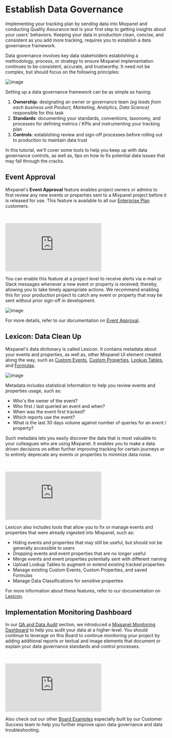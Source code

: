 # Establish Data Governance

Implementing your tracking plan by sending data into Mixpanel and conducting Quality Assurance test is your first step to getting insights about your users' behaviors. Keeping your data in production clean, concise, and consistent as you add more tracking, requires you to establish a data governance framework.

Data governance involves key data stakeholders establishing a methodology, process, or strategy to ensure Mixpanel implementation continues to be consistent, accurate, and trustworthy. It need not be complex, but should focus on the following principles:

![image](/tutorials/data-governance-principles.png "Data Governance Principles")

Setting up a data governance framework can be as simple as having:

1. **Ownership**: designating an owner or governance team *(eg leads from each business unit Product, Marketing, Analytics, Data Science)* responsible for this task
2. **Standards**: documenting your standards, conventions, taxonomy, and processes for defining metrics / KPIs and instrumenting your tracking plan
3. **Controls**: establishing review and sign-off processes before rolling out to production to maintain data trust

In this tutorial, we'll cover some tools to help you keep up with data governance controls, as well as, tips on how to fix potential data issues that may fall through the cracks.

## Event Approval

Mixpanel's **Event Approval** feature enables project owners or admins to first review any new events or properties sent to a Mixpanel project before it is released for use. This feature is available to all our [Enterprise Plan](https://mixpanel.com/settings/org/plan) customers.

<br />
<p style={{ position: 'relative', paddingBottom: '56.25%', height: 0, overflow: 'hidden' }}>
  <iframe src="https://www.youtube.com/embed/tVm9BYeuzPs?rel=0" title="Lexicon Overview and Data Clean Up" frameborder="0" webkitallowfullscreen="true" mozallowfullscreen="true" allowFullScreen style={{position: 'absolute', top: 0, left: 0, width: '100%', height: '100%'}}></iframe>
</p>

You can enable this feature at a project level to receive alerts via e-mail or Slack messages whenever a new event or property is received; thereby, allowing you to take timely appropriate actions. We recommend enabling this for your production project to catch any event or property that may be sent without prior sign-off in development.

![image](/tutorials/event-approval.png "Events Approval")

For more details, refer to our documentation on [Event Approval](/docs/data-governance/event-approval).

## Lexicon: Data Clean Up

Mixpanel's data dictionary is called Lexicon. It contains metadata about your events and properties, as well as, other Mixpanel UI element created along the way, such as [Custom Events](/docs/features/custom-events), [Custom Properties](/docs/features/custom-properties), [Lookup Tables](/docs/data-structure/lookup-tables), and [Formulas](/changelogs/2023-11-09-saved-formulas).

![image](/tutorials/events-metadata.png "Events Metadata")

Metadata includes statistical information to help you review events and properties usage, such as:

- Who's the owner of the event?
- Who first / last queried an event and when?
- When was the event first tracked?
- Which reports use the event?
- What is the last 30 days volume against number of queries for an event / property?

Such metadata lets you easily discover the data that is most valuable to your colleagues who are using Mixpanel. It enables you to make a data driven decisions on either further improving tracking for certain journeys or to entirely deprecate any events or properties to minimize data noise.

<br />
<p style={{ position: 'relative', paddingBottom: '56.25%', height: 0, overflow: 'hidden' }}>
  <iframe src="https://www.youtube.com/embed/mf_AaDt4Hzw?rel=0" title="Lexicon Overview and Data Clean Up" frameborder="0" webkitallowfullscreen="true" mozallowfullscreen="true" allowFullScreen style={{position: 'absolute', top: 0, left: 0, width: '100%', height: '100%'}}></iframe>
</p>

Lexicon also includes tools that allow you to fix or manage events and properties that were already ingested into Mixpanel, such as:

- Hiding events and properties that may still be useful, but should not be generally accessible to users
- Dropping events and event properties that are no longer useful
- Merge events and event properties potentially sent with different naming
- Upload Lookup Tables to augment or extend existing tracked properties
- Manage existing Custom Events, Custom Properties, and saved Formulas
- Manage Data Classifications for sensitive properties

For more information about these features, refer to our documentation on [Lexicon](/docs/data-governance/lexicon).

## Implementation Monitoring Dashboard

In our [QA and Data Audit](/docs/tutorials/implement/qa-data-audit#mixpanel-monitoring-dashboard) section, we introduced a [Mixpanel Monitoring Dashboard](https://mixpanel.com/project/3018488/view/3536632/app/boards/#id=6350211) to help you audit your data at a higher-level. You should continue to leverage on this Board to continue monitoring your project by adding additional reports or textual and image elements that document or explain your data governance standards and control processes.

<br />
<p style={{ position: 'relative', paddingBottom: '56.25%', height: 0, overflow: 'hidden' }}>
  <iframe src="https://www.youtube.com/embed/0Uc4lodA9Ok?rel=0" title="Use a Board Template to Monitor Your Data Health" frameborder="0" webkitallowfullscreen="true" mozallowfullscreen="true" allowFullScreen style={{position: 'absolute', top: 0, left: 0, width: '100%', height: '100%'}}></iframe>
</p>

Also check out our other [Board Examples](/docs/boards/templates#other-examples) especially built by our Customer Success team to help you further improve upon data governance and data troubleshooting.
